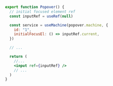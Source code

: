 ```jsx {3,7,15}
export function Popover() {
  // initial focused element ref
  const inputRef = useRef(null)

  const service = useMachine(popover.machine, {
    id: "1",
    initialFocusEl: () => inputRef.current,
  })

  // ...

  return (
    //...
    <input ref={inputRef} />
    // ...
  )
}
```
